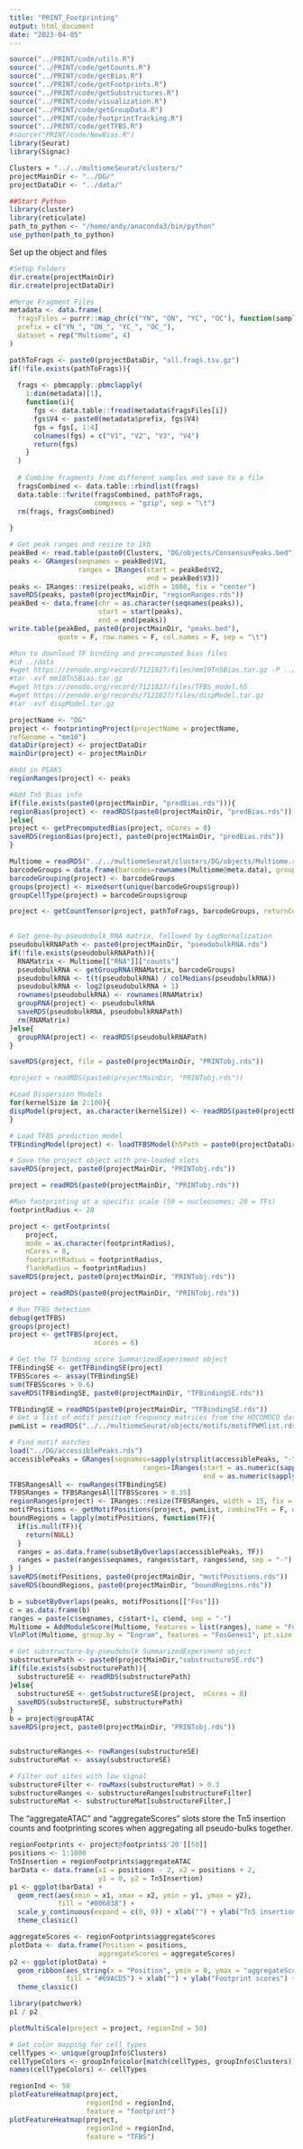 ```yaml
---
title: "PRINT_Footprinting"
output: html_document
date: "2023-04-05"
---
```


```r
source("../PRINT/code/utils.R")
source("../PRINT/code/getCounts.R")
source("../PRINT/code/getBias.R")
source("../PRINT/code/getFootprints.R")
source("../PRINT/code/getSubstructures.R")
source("../PRINT/code/visualization.R")
source("../PRINT/code/getGroupData.R")
source("../PRINT/code/footprintTracking.R")
source("../PRINT/code/getTFBS.R")
#source("PRINT/code/NewBias.R")
library(Seurat)
library(Signac)

Clusters = "../../multiomeSeurat/clusters/"
projectMainDir <- "../DG/"
projectDataDir <- "../data/"

##Start Python
library(cluster)
library(reticulate)
path_to_python <- "/home/andy/anaconda3/bin/python"
use_python(path_to_python) 
```

Set up the object and files

```r
#SetUp Folders
dir.create(projectMainDir)
dir.create(projectDataDir)

#Merge Fragment Files
metadata <- data.frame(
  fragsFiles = purrr::map_chr(c("YN", "ON", "YC", "OC"), function(sample) paste0("../../../processedData/Multiome/CellRangerARC/", as.character(sample)  ,"/outs/atac_fragments.tsv.gz")),
  prefix = c("YN_", "ON_", "YC_", "OC_"),
  dataset = rep("Multiome", 4)
)

pathToFrags <- paste0(projectDataDir, "all.frags.tsv.gz")
if(!file.exists(pathToFrags)){
  
  frags <- pbmcapply::pbmclapply(
    1:dim(metadata)[1],
    function(i){
      fgs <- data.table::fread(metadata$fragsFiles[i])
      fgs$V4 <- paste0(metadata$prefix, fgs$V4)
      fgs = fgs[, 1:4]
      colnames(fgs) = c("V1", "V2", "V3", "V4")
      return(fgs)
    }
  ) 
  
  # Combine fragments from different samples and save to a file
  fragsCombined <- data.table::rbindlist(frags)
  data.table::fwrite(fragsCombined, pathToFrags, 
                     compress = "gzip", sep = "\t")
  rm(frags, fragsCombined)
  
}

# Get peak ranges and resize to 1kb
peakBed <- read.table(paste0(Clusters, "DG/objects/ConsensusPeaks.bed"))
peaks <- GRanges(seqnames = peakBed$V1,
                 ranges = IRanges(start = peakBed$V2,
                                  end = peakBed$V3))
peaks <- IRanges::resize(peaks, width = 1000, fix = "center")
saveRDS(peaks, paste0(projectMainDir, "regionRanges.rds"))
peakBed <- data.frame(chr = as.character(seqnames(peaks)),
                      start = start(peaks),
                      end = end(peaks))
write.table(peakBed, paste0(projectMainDir, "peaks.bed"), 
            quote = F, row.names = F, col.names = F, sep = "\t")
```

```bash
#Run to download TF binding and precomputed bias files
#cd ../data
#wget https://zenodo.org/record/7121027/files/mm10Tn5Bias.tar.gz -P ../precomputedTn5Bias
#tar -xvf mm10Tn5Bias.tar.gz
#wget https://zenodo.org/record/7121027/files/TFBS_model.h5
#wget https://zenodo.org/records/7121027/files/dispModel.tar.gz
#tar -xvf dispModel.tar.gz
```


```r
projectName <- "DG"
project <- footprintingProject(projectName = projectName,
refGenome = "mm10")
dataDir(project) <- projectDataDir
mainDir(project) <- projectMainDir

#Add in PEAKS
regionRanges(project) <- peaks

#Add Tn5 Bias info
if(file.exists(paste0(projectMainDir, "predBias.rds"))){
regionBias(project) <- readRDS(paste0(projectMainDir, "predBias.rds"))
}else{
project <- getPrecomputedBias(project, nCores = 8)
saveRDS(regionBias(project), paste0(projectMainDir, "predBias.rds"))
}

Multiome = readRDS("../../multiomeSeurat/clusters/DG/objects/Multiome.rds")
barcodeGroups = data.frame(barcodes=rownames(Multiome@meta.data), group = rep("all"))
barcodeGrouping(project) <- barcodeGroups
groups(project) <- mixedsort(unique(barcodeGroups$group))
groupCellType(project) = barcodeGroups$group

project <- getCountTensor(project, pathToFrags, barcodeGroups, returnCombined = F, nCores = 6)

  
# Get gene-by-pseudobulk RNA matrix, followed by LogNormalization
pseudobulkRNAPath <- paste0(projectMainDir, "pseudobulkRNA.rds")
if(!file.exists(pseudobulkRNAPath)){
  RNAMatrix <- Multiome[["RNA"]]["counts"]
  pseudobulkRNA <- getGroupRNA(RNAMatrix, barcodeGroups)
  pseudobulkRNA <- t(t(pseudobulkRNA) / colMedians(pseudobulkRNA))
  pseudobulkRNA <- log2(pseudobulkRNA + 1)
  rownames(pseudobulkRNA) <- rownames(RNAMatrix)
  groupRNA(project) <- pseudobulkRNA
  saveRDS(pseudobulkRNA, pseudobulkRNAPath)
  rm(RNAMatrix)
}else{
  groupRNA(project) <- readRDS(pseudobulkRNAPath)
}

saveRDS(project, file = paste0(projectMainDir, "PRINTobj.rds"))
```

```r
#project = readRDS(paste0(projectMainDir, "PRINTobj.rds"))

#Load Dispersion Models
for(kernelSize in 2:100){
dispModel(project, as.character(kernelSize)) <- readRDS(paste0(projectDataDir, "dispModel/dispersionModel", kernelSize, "bp.rds"))
}

# Load TFBS prediction model
TFBindingModel(project) <- loadTFBSModel(h5Path = paste0(projectDataDir, "TFBS_model.h5"))

# Save the project object with pre-loaded slots
saveRDS(project, paste0(projectMainDir, "PRINTobj.rds"))
```

```r
project = readRDS(paste0(projectMainDir, "PRINTobj.rds"))

#Run footprinting at a specific scale (50 = nucleosomes; 20 = TFs)
footprintRadius <- 20

project <- getFootprints(
    project, 
    mode = as.character(footprintRadius),
    nCores = 8, 
    footprintRadius = footprintRadius,
    flankRadius = footprintRadius)
saveRDS(project, paste0(projectMainDir, "PRINTobj.rds"))
```

```r
project = readRDS(paste0(projectMainDir, "PRINTobj.rds"))

# Run TFBS detection
debug(getTFBS)
groups(project)
project <- getTFBS(project,
                     nCores = 6)

# Get the TF binding score SummarizedExperiment object
TFBindingSE <- getTFBindingSE(project)
TFBSScores <- assay(TFBindingSE)
sum(TFBSScores > 0.6)
saveRDS(TFBindingSE, paste0(projectMainDir, "TFBindingSE.rds"))

TFBindingSE = readRDS(paste0(projectMainDir, "TFBindingSE.rds"))
# Get a list of motif position frequency matrices from the HOCOMOCO database
pwmList = readRDS("../../multiomeSeurat/objects/motifs/motifPWMlist.rds")

# Find motif matches
load("../DG/accessiblePeaks.rds")
accessiblePeaks = GRanges(seqnames=sapply(strsplit(accessiblePeaks, "-"), `[`, 1),
                                 ranges=IRanges(start = as.numeric(sapply(strsplit(accessiblePeaks, "-"), `[`, 2)), 
                                                end = as.numeric(sapply(strsplit(accessiblePeaks, "-"), `[`, 3))))
TFBSRangesAll <- rowRanges(TFBindingSE)
TFBSRanges = TFBSRangesAll[TFBSScores > 0.35]
regionRanges(project) <- IRanges::resize(TFBSRanges, width = 15, fix = "center") #Make TFBSs a bit bigger
motifPositions <- getMotifPositions(project, pwmList, combineTFs = F, nCores = 10)
boundRegions = lapply(motifPositions, function(TF){
  if(is.null(TF)){
    return(NULL)
  }
  ranges = as.data.frame(subsetByOverlaps(accessiblePeaks, TF))
  ranges = paste(ranges$seqnames, ranges$start, ranges$end, sep = "-")
} )
saveRDS(motifPositions, paste0(projectMainDir, "motifPositions.rds"))
saveRDS(boundRegions, paste0(projectMainDir, "boundRegions.rds"))

b = subsetByOverlaps(peaks, motifPositions[["Fos"]])
c = as.data.frame(b)
ranges = paste(c$seqnames, c$start+1, c$end, sep = "-")
Multiome = AddModuleScore(Multiome, features = list(ranges), name = "FosGenes", assay = "specific_peaks")
VlnPlot(Multiome, group.by = "Engram", features = "FosGenes1", pt.size = 0, cols = ggprism::prism_colour_pal(palette = "colorblind_safe")(2)) +  ggprism::theme_prism()  +  scale_x_discrete(labels=c('Other', 'Engram')) 

# Get substructure-by-pseudobulk SummarizedExperiment object
substructurePath <- paste0(projectMainDir,"substructureSE.rds")
if(file.exists(substructurePath)){
  substructureSE <- readRDS(substructurePath)
}else{
  substructureSE <- getSubstructureSE(project,  nCores = 8)
  saveRDS(substructureSE, substructurePath)
}
b = project@groupATAC
saveRDS(project, paste0(projectMainDir, "PRINTobj.rds"))


substructureRanges <- rowRanges(substructureSE)
substructureMat <- assay(substructureSE)

# Filter out sites with low signal
substructureFilter <- rowMaxs(substructureMat) > 0.3
substructureRanges <- substructureRanges[substructureFilter]
substructureMat <- substructureMat[substructureFilter,]
```
The "aggregateATAC" and "aggregateScores" slots store the Tn5 insertion counts and footprinting scores when aggregating all pseudo-bulks together.

```r
regionFootprints <- project@footprints$'20'[[50]]
positions <- 1:1000
Tn5Insertion = regionFootprints$aggregateATAC
barData <- data.frame(x1 = positions - 2, x2 = positions + 2, 
                      y1 = 0, y2 = Tn5Insertion)
p1 <- ggplot(barData) + 
  geom_rect(aes(xmin = x1, xmax = x2, ymin = y1, ymax = y2), 
            fill = "#006838") +
  scale_y_continuous(expand = c(0, 0)) + xlab("") + ylab("Tn5 insertion") +
  theme_classic() 

aggregateScores <- regionFootprints$aggregateScores
plotData <- data.frame(Position = positions, 
                      aggregateScores = aggregateScores)
p2 <- ggplot(plotData) + 
  geom_ribbon(aes_string(x = "Position", ymin = 0, ymax = "aggregateScores"), 
              fill = "#69ACD5") + xlab("") + ylab("Footprint scores") +
  theme_classic()

library(patchwork)
p1 / p2

plotMultiScale(project = project, regionInd = 50)

# Get color mapping for cell types
cellTypes <- unique(groupInfo$Clusters)
cellTypeColors <- groupInfo$color[match(cellTypes, groupInfo$Clusters)]
names(cellTypeColors) <- cellTypes

regionInd <- 50
plotFeatureHeatmap(project,
                   regionInd = regionInd,
                   feature = "footprint")
plotFeatureHeatmap(project,
                   regionInd = regionInd,
                   feature = "TFBS")
```


